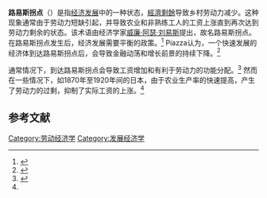 '''路易斯拐点'''（{{lang-en|Lewis turning point}}）是指[[经济发展|经济发展]]中的一种状态，[[經濟剩餘|經濟剩餘]]导致乡村劳动力减少。这种现象通常由于劳动力短缺引起，并导致农业和非熟练工人的工资上涨直到再次达到劳动力剩余的状态。该术语由经济学家[[威廉·阿瑟·刘易斯|威廉·阿瑟·刘易斯]]提出，故名路易斯拐点。在路易斯拐点发生后，经济发展需要平衡的政策。<ref name="economic">{{Cite web|author=Ranis|first=Gustav|title=Arthur Lewis' contribution to development thinking and policy|url=http://www.econ.yale.edu/growth_pdf/cdp891.pdf|work=www.yale.edu|publisher=[[Yale_University|Yale University]]|accessdate=15 January 2015|date=August 2004|archive-date=2020-01-07|archive-url=https://web.archive.org/web/20200107041445/http://www.econ.yale.edu/growth_pdf/cdp891.pdf|dead-url=no}}</ref> Piazza认为，一个快速发展的经济体到达路易斯拐点后，会导致金融动荡和增长前景的持续下降。<ref>{{Cite journal|title=Growth and crisis, unavoidable connection?|last=Piazza|first=Roberto|date=October 2014|journal=Review of Economic Dynamics|issue=4|doi=10.1016/j.red.2014.02.003|volume=17|pages=677–706}}</ref>

通常情况下，到达路易斯拐点会导致工资增加和有利于劳动力的功能分配。<ref name="economic">{{Cite web|author=Ranis|first=Gustav|title=Arthur Lewis' contribution to development thinking and policy|url=http://www.econ.yale.edu/growth_pdf/cdp891.pdf|work=www.yale.edu|publisher=[[Yale_University|Yale University]]|accessdate=15 January 2015|date=August 2004}}</ref> 然而在一些情况下，如1870年至1920年间的日本，由于农业生产率的快速提高，产生了劳动力的过剩，抑制了实际工资的上涨。<ref name="economic" />

== 参考文献 ==
<references group="" responsive=""></references>

[[Category:劳动经济学|Category:劳动经济学]]
[[Category:发展经济学|Category:发展经济学]]